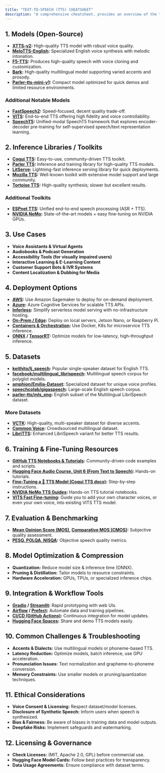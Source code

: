 ```yaml
---
title: "TEXT-TO-SPEECH (TTS) CHEATSHEET"
description: "A comprehensive cheatsheet, provides an overview of the top open-source TTS models, inference libraries, training resources, and more to help you get started with or enhance your TTS projects."
--- 
```


## 1. Models (Open-Source)

- **[XTTS-v2](https://huggingface.co/coqui/XTTS-v2):** High-quality TTS model with robust voice quality.
- **[MeloTTS-English](https://huggingface.co/myshell-ai/MeloTTS-English):** Specialized English voice synthesis with melodic intonation.
- **[F5-TTS](https://huggingface.co/SWivid/F5-TTS):** Produces high-quality speech with voice cloning and customization.
- **[Bark](https://huggingface.co/suno/bark):** High-quality multilingual model supporting varied accents and prosody.
- **[Parler-tts-mini-v1](https://huggingface.co/parler-tts/parler-tts-mini-v1):** Compact model optimized for quick demos and limited resource environments.

### Additional Notable Models

- **[FastSpeech2](https://huggingface.co/facebook/fastspeech2-en-ljspeech):** Speed-focused, decent quality trade-off.
- **[VITS](https://github.com/jaywalnut310/vits):** End-to-end TTS offering high fidelity and voice controllability.
- **[SpeechT5](https://huggingface.co/microsoft/speecht5_tts):** Unified-modal SpeechT5 framework that explores encoder-decoder pre-training for self-supervised speech/text representation learning.

## 2. Inference Libraries / Toolkits

- **[Coqui TTS](https://github.com/coqui-ai/TTS):** Easy-to-use, community-driven TTS toolkit.
- **[Parler TTS](https://github.com/huggingface/parler-tts):** Inference and training library for high-quality TTS models.
- **[LitServe](https://github.com/Lightning-AI/LitServe):** Lightning-fast inference serving library for quick deployments.
- **[Mozilla TTS](https://github.com/mozilla/TTS):** Well-known toolkit with extensive model support and large community.
- **[Tortoise TTS](https://github.com/neonbjb/tortoise-tts):** High-quality synthesis; slower but excellent results.

### Additional Toolkits

- **[ESPnet TTS](https://github.com/espnet/espnet):** Unified end-to-end speech processing (ASR + TTS).
- **[NVIDIA NeMo](https://github.com/NVIDIA/NeMo):** State-of-the-art models + easy fine-tuning on NVIDIA GPUs.

## 3. Use Cases

- **Voice Assistants & Virtual Agents**
- **Audiobooks & Podcast Generation**
- **Accessibility Tools (for visually impaired users)**
- **Interactive Learning & E-Learning Content**
- **Customer Support Bots & IVR Systems**
- **Content Localization & Dubbing for Media**

## 4. Deployment Options

- **[AWS](https://aws.amazon.com/sagemaker/):** Use Amazon Sagemaker to deploy for on-demand deployment.
- **[Azure](https://azure.microsoft.com/en-in/free/machine-learning/search/):** Azure Cognitive Services for scalable TTS APIs.
- **[Inferless](https://www.inferless.com/):** Simplify serverless model serving with no-infrastructure hosting.
- **[On-Prem / Edge](https://www.coursera.org/articles/edge-computing-vs-cloud-computing):** Deploy on local servers, Jetson Nano, or Raspberry Pi.
- **[Containers & Orchestration](https://www.datacamp.com/tutorial/containerization-docker-and-kubernetes-for-machine-learning):** Use Docker, K8s for microservice TTS inference.
- **[ONNX](https://onnx.ai/) / [TensorRT](https://docs.nvidia.com/deeplearning/tensorrt/quick-start-guide/index.html):** Optimize models for low-latency, high-throughput inference.

## 5. Datasets

- **[keithito/lj_speech](https://huggingface.co/datasets/keithito/LJ-Speech-Dataset):** Popular single-speaker dataset for English TTS.
- **[facebook/multilingual_librispeech](https://huggingface.co/datasets/facebook/multilingual_librispeech):** Multilingual speech corpus for polyglot models.
- **[amphion/Emilia-Dataset](https://huggingface.co/datasets/amphion/Emilia-Dataset):** Specialized dataset for unique voice profiles.
- **[speechcolab/gigaspeech](https://huggingface.co/datasets/speechcolab/gigaspeech):** Large-scale English speech corpus.
- **[parler-tts/mls_eng](https://huggingface.co/datasets/parler-tts/mls_eng):** English subset of the Multilingual LibriSpeech dataset.

### More Datasets

- **[VCTK](https://huggingface.co/datasets/CSTR-Edinburgh/vctk):** High-quality, multi-speaker dataset for diverse accents.
- **[Common Voice](https://huggingface.co/datasets/legacy-datasets/common_voice):** Crowdsourced multilingual dataset.
- **[LibriTTS](https://huggingface.co/datasets/mythicinfinity/libritts):** Enhanced LibriSpeech variant for better TTS results.

## 6. Training & Fine-Tuning Resources

- **[GitHub TTS Notebooks & Tutorials](https://github.com/mozilla/TTS/wiki/TTS-Notebooks-and-Tutorials):** Community-driven code examples and scripts.
- **[Hugging Face Audio Course, Unit 6 (From Text to Speech)](https://huggingface.co/learn/audio-course/en/chapter6/introduction):** Hands-on tutorials.
- **[Fine-Tuning a 🐸 TTS Model (Coqui TTS docs)](https://docs.coqui.ai/en/latest/finetuning.html):** Step-by-step instructions.
- **[NVIDIA NeMo TTS Guides](https://github.com/NVIDIA/NeMo/tree/stable/tutorials/tts):** Hands-on TTS tutorial notebooks.
- **[VITS Fast Fine-tuning](https://github.com/Plachtaa/VITS-fast-fine-tuning):** Guide you to add your own character voices, or even your own voice, into existing VITS TTS model.

## 7. Evaluation & Benchmarking

- **[Mean Opinion Score (MOS)](https://en.wikipedia.org/wiki/Mean_opinion_score), [Comparative MOS (CMOS)](https://techcommunity.microsoft.com/blog/azure-ai-services-blog/new-technical-research-is-advancing-azure%E2%80%99s-neural-text-to-speech-service/3499414#:~:text=Comparative%20MOS%20(CMOS)):** Subjective quality assessment.
- **[PESQ, POLQA, NISQA](https://picovoice.ai/blog/speech-quality/):** Objective speech quality metrics.

## 8. Model Optimization & Compression

- **Quantization:** Reduce model size & inference time (ONNX).
- **Pruning & Distillation:** Tailor models to resource constraints.
- **Hardware Acceleration:** GPUs, TPUs, or specialized inference chips.

## 9. Integration & Workflow Tools

- **[Gradio](https://www.gradio.app/) / [Streamlit](https://streamlit.io/):** Rapid prototyping with web UIs.
- **[Airflow](https://airflow.apache.org/) / [Prefect](https://www.prefect.io/):** Automate data and training pipelines.
- **[CI/CD (GitHub Actions)](https://docs.github.com/en/actions/about-github-actions/understanding-github-actions):** Continuous integration for model updates.
- **[Hugging Face Spaces](https://huggingface.co/spaces):** Share and demo TTS models easily.

## 10. Common Challenges & Troubleshooting

- **Accents & Dialects:** Use multilingual models or phoneme-based TTS.
- **Latency Reduction:** Optimize models, batch inference, use GPU acceleration.
- **Pronunciation Issues:** Text normalization and grapheme-to-phoneme conversion.
- **Memory Constraints:** Use smaller models or pruning/quantization techniques.

## 11. Ethical Considerations

- **Voice Consent & Licensing:** Respect dataset/model licenses.
- **Disclosure of Synthetic Speech:** Inform users when speech is synthesized.
- **Bias & Fairness:** Be aware of biases in training data and model outputs.
- **Deepfake Risks:** Implement safeguards and watermarking.

## 12. Licensing & Governance

- **Check Licenses:** (MIT, Apache 2.0, GPL) before commercial use.
- **Hugging Face Model Cards:** Follow best practices for transparency.
- **Data Usage Agreements:** Ensure compliance with dataset terms.
